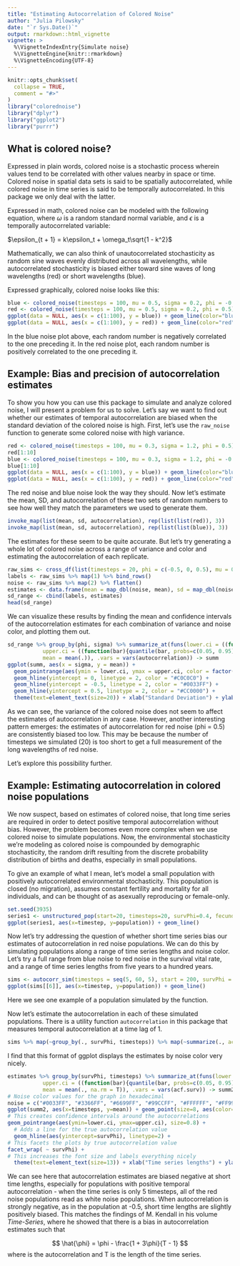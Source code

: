 ```yaml
---
title: "Estimating Autocorrelation of Colored Noise"
author: "Julia Pilowsky"
date: "`r Sys.Date()`"
output: rmarkdown::html_vignette
vignette: >
  %\VignetteIndexEntry{Simulate noise}
  %\VignetteEngine{knitr::rmarkdown}
  %\VignetteEncoding{UTF-8}
---
```


```r
knitr::opts_chunk$set(
  collapse = TRUE,
  comment = "#>"
)
library("colorednoise")
library("dplyr")
library("ggplot2")
library("purrr")
```

## What is colored noise? 

Expressed in plain words, colored noise is a stochastic process wherein values tend to be correlated with other values nearby in space or time. Colored noise in spatial data sets is said to be spatially autocorrelated, while colored noise in time series is said to be temporally autocorrelated. In this package we only deal with the latter.

Expressed in math, colored noise can be modeled with the following equation, where $\omega$ is a random standard normal variable, and $\epsilon$ is a temporally autocorrelated variable:

$\epsilon_{t + 1} = k\epsilon_t + \omega_t\sqrt{1 - k^2}$

Mathematically, we can also think of unautocorrelated stochasticity as random sine waves evenly distributed across all wavelengths, while autocorrelated stochasticity is biased either toward sine waves of long wavelengths (red) or short wavelengths (blue).

Expressed graphically, colored noise looks like this:

```r
blue <- colored_noise(timesteps = 100, mu = 0.5, sigma = 0.2, phi = -0.5)
red <- colored_noise(timesteps = 100, mu = 0.5, sigma = 0.2, phi = 0.5)
ggplot(data = NULL, aes(x = c(1:100), y = blue)) + geom_line(color="blue") + theme_minimal() + theme(axis.title = element_blank()) + ggtitle("Blue Noise")
ggplot(data = NULL, aes(x = c(1:100), y = red)) + geom_line(color="red") + theme_minimal() + theme(axis.title = element_blank()) + ggtitle("Red Noise")
```

In the blue noise plot above, each random number is negatively correlated to the one preceding it. In the red noise plot, each random number is positively correlated to the one preceding it. 

## Example: Bias and precision of autocorrelation estimates

To show you how you can use this package to simulate and analyze colored noise, I will present a problem for us to solve. Let's say we want to find out whether our estimates of temporal autocorrelation are biased when the standard deviation of the colored noise is high. First, let's use the `raw_noise` function to generate some colored noise with high variance.

```r
red <- colored_noise(timesteps = 100, mu = 0.3, sigma = 1.2, phi = 0.5)
red[1:10]
blue <- colored_noise(timesteps = 100, mu = 0.3, sigma = 1.2, phi = -0.5)
blue[1:10]
ggplot(data = NULL, aes(x = c(1:100), y = blue)) + geom_line(color="blue") + theme_minimal() + theme(axis.title = element_blank()) + ggtitle("Blue Noise")
ggplot(data = NULL, aes(x = c(1:100), y = red)) + geom_line(color="red") + theme_minimal() + theme(axis.title = element_blank()) + ggtitle("Red Noise")
```

The red noise and blue noise look the way they should. Now let's estimate the mean, SD, and autocorrelation of these two sets of random numbers to see how well they match the parameters we used to generate them.

```r
invoke_map(list(mean, sd, autocorrelation), rep(list(list(red)), 3))
invoke_map(list(mean, sd, autocorrelation), rep(list(list(blue)), 3))
```

The estimates for these seem to be quite accurate. But let's try generating a whole lot of colored noise across a range of variance and color and estimating the autocorrelation of each replicate.

```r
raw_sims <- cross_df(list(timesteps = 20, phi = c(-0.5, 0, 0.5), mu = 0.3, sigma = c(0.5, 0.7, 0.9, 1.1, 1.3, 1.5))) %>% rerun(.n = 30, pmap(., colored_noise))
labels <- raw_sims %>% map(1) %>% bind_rows()
noise <- raw_sims %>% map(2) %>% flatten()
estimates <- data.frame(mean = map_dbl(noise, mean), sd = map_dbl(noise, sd), autocorrelation = map_dbl(noise, autocorrelation))
sd_range <- cbind(labels, estimates)
head(sd_range)
```

We can visualize these results by finding the mean and confidence intervals of the autocorrelation estimates for each combination of variance and noise color, and plotting them out.

```r
sd_range %>% group_by(phi, sigma) %>% summarize_at(funs(lower.ci = ((function(bar){quantile(bar, probs=c(0.05, 0.95))[[1]]})(.)),
           upper.ci = ((function(bar){quantile(bar, probs=c(0.05, 0.95))[[2]]})(.)),
           mean = mean(.)), .vars = vars(autocorrelation)) -> summ
ggplot(summ, aes(x = sigma, y = mean)) +
  geom_pointrange(aes(ymin = lower.ci, ymax = upper.ci, color = factor(phi)), size = 0.8) + 
  geom_hline(yintercept = 0, linetype = 2, color = "#C0C0C0") +
  geom_hline(yintercept = -0.5, linetype = 2, color = "#0033FF") +
  geom_hline(yintercept = 0.5, linetype = 2, color = "#CC0000") +
  theme(text=element_text(size=20)) + xlab("Standard Deviation") + ylab("Estimated Autocorrelation") + scale_colour_manual(values = c("#0033FF", "#C0C0C0", "#CC0000")) + labs(color="Noise color") + theme_light()
```

As we can see, the variance of the colored noise does not seem to affect the estimates of autocorrelation in any case. However, another interesting pattern emerges: the estimates of autocorrelation for red noise (phi = 0.5) are consistently biased too low. This may be because the number of timesteps we simulated (20) is too short to get a full measurement of the long wavelengths of red noise. 

Let's explore this possibility further.

## Example: Estimating autocorrelation in colored noise populations

We now suspect, based on estimates of colored noise, that long time series are required in order to detect positive temporal autocorrelation without bias. However, the problem becomes even more complex when we use colored noise to simulate populations. Now, the environmental stochasticity we're modeling as colored noise is compounded by demographic stochasticity, the random drift resulting from the discrete probability distribution of births and deaths, especially in small populations.

To give an example of what I mean, let's model a small population with positively autocorrelated environmental stochasticity. This population is closed (no migration), assumes constant fertility and mortality for all individuals, and can be thought of as asexually reproducing or female-only.

```r
set.seed(3935)
series1 <- unstructured_pop(start=20, timesteps=20, survPhi=0.4, fecundPhi=0.4, survMean=0.5, survSd=0.2, fecundMean=1, fecundSd=0.7)
ggplot(series1, aes(x=timestep, y=population)) + geom_line()
```

Now let's try addressing the question of whether short time series bias our estimates of autocorrelation in red noise populations. We can do this by simulating populations along a range of time series lengths and noise color. Let's try a full range from blue noise to red noise in the survival vital rate, and a range of time series lengths from five years to a hundred years.

```r
sims <- autocorr_sim(timesteps = seq(5, 60, 5), start = 200, survPhi = c(-0.5, -0.25, -0.2, -0.1, 0, 0.1, 0.2, 0.25, 0.5), fecundPhi = 0, survMean = 0.4, survSd = 0.05, fecundMean = 1.5, fecundSd = 0.2, replicates = 100)
ggplot(sims[[6]], aes(x=timestep, y=population)) + geom_line()
```

Here we see one example of a population simulated by the function. 

Now let's estimate the autocorrelation in each of these simulated populations. There is a utility function `autocorrelation` in this package that measures temporal autocorrelation at a time lag of 1.

```r
sims %>% map(~group_by(., survPhi, timesteps)) %>% map(~summarize(., acf.surv = autocorrelation(est_surv))) %>% bind_rows -> estimates
```

I find that this format of ggplot displays the estimates by noise color very nicely.

```r
estimates %>% group_by(survPhi, timesteps) %>% summarize_at(funs(lower.ci = ((function(bar){quantile(bar, probs=c(0.05, 0.95), na.rm = T)[[1]]})(.)),
           upper.ci = ((function(bar){quantile(bar, probs=c(0.05, 0.95), na.rm = T)[[2]]})(.)),
           mean = mean(., na.rm = T)), .vars = vars(acf.surv)) -> summ2
# Noise color values for the graph in hexadecimal
noise = c("#0033FF", "#3366FF", "#6699FF", "#99CCFF", "#FFFFFF", "#FF9999", "#FF6666","#FF0000", "#CC0000")
ggplot(summ2, aes(x=timesteps, y=mean)) + geom_point(size=8, aes(color=factor(survPhi))) +
# This creates confidence intervals around the autocorrelations  
geom_pointrange(aes(ymin=lower.ci, ymax=upper.ci), size=0.8) + 
  # Adds a line for the true autocorrelation value
  geom_hline(aes(yintercept=survPhi), linetype=2) +
# This facets the plots by true autocorrelation value  
facet_wrap( ~ survPhi) + 
# This increases the font size and labels everything nicely  
  theme(text=element_text(size=13)) + xlab("Time series lengths") + ylab("Estimated Autocorrelation") + scale_colour_manual(values=noise) + labs(color="Noise color") + ggtitle("Bias in estimates of autocorrelation of survival") + scale_y_continuous(limits=c(-0.85, 0.75))
```
We can see here that autocorrelation estimates are biased negative at short time lengths, especially for populations with positive temporal autocorrelation - when the time series is only 5 timesteps, all of the red noise populations read as white noise populations. When autocorrelation is strongly negative, as in the population at -0.5, short time lengths are slightly positively biased. This matches the findings of M. Kendall in his volume *Time-Series*, where he showed that there is a bias in autocorrelation estimates such that

$$ \hat{\phi} = \phi - \frac{1 + 3\phi}{T - 1} $$
where \phi is the autocorrelation and T is the length of the time series.
